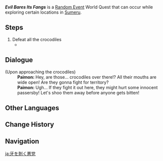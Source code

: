 {{Quest Infobox
|id             = 24
|image          = Random Event Evil Bares Its Fangs.png
|type           = World
|group          = Random Event
|startLocation = [[Ardravi Valley]], [[Sumeru]]
|startLocation2 = [[Avidya Forest]], Sumeru
|startLocation3 = [[Lokapala Jungle]], Sumeru
|startLocation4 = [[Vissudha Field]], Sumeru
|region         = Sumeru
|otherRewards   = AR Dependent Rewards
|characters     = Paimon; Traveler
}}
'''''Evil Bares Its Fangs''''' is a [[Random Event]] World Quest that can occur while exploring certain locations in [[Sumeru]].

==Steps==
# Defeat all the crocodiles
#* {{Item|Spinocrocodile|x=2|type=Wildlife}}
<!--

==Gameplay Notes==
<!-- Any notes that will help complete the quest -->
<!-- Any screenshots or videos that can help complete the quest go into the gallery
<gallery>
</gallery>
 -->
==Dialogue==
{{Dialogue Start}}
;(Upon approaching the crocodiles)
:'''Paimon:''' Hey, are those... crocodiles over there!? All their mouths are wide open! Are they gonna fight for territory?
:'''Paimon:''' Ugh... If they fight it out here, they might hurt some innocent passersby! Let's shoo them away before anyone gets bitten!
{{Dialogue End}}

==Other Languages==
{{Other Languages
|en      = Evil Bares Its Fangs
|zhs     = 张牙舞爪的恶党
|zhs_rm  = Zhāngyáwǔzhǎo de Èdǎng
|zht     = 張牙舞爪的惡黨
|zht_rm  = Zhāngyáwǔzhǎo de Èdǎng
|zh_tl   = 
|ja      = 牙を剝く悪党
|ja_rm   = Kiba wo Muku Akutou
|ja_tl   = Evil Baring its Fangs
|ko      = 날뛰는 악당
|ko_tl   = Violently Acting Villains
|es      = Una congregación peligrosa
|es_tl   = A Dangerous Congregation
|fr      = Les griffes du mal
|fr_tl   = The Claws of Evil
|ru      = Зубастая компания
|ru_tl   = Large-Toothed Company
|th      = แก๊งมหันตภัยแห่งคมเขี้ยว
|th_rm   = 
|th_tl   = 
|vi      = Kẻ Nhe Nanh Múa Vuốt
|vi_tl   = 
|de      = Eine zügellose schurkische Bande
|de_tl   = An Unrestrained Roguish Gang
|id      = Kejahatan Menunjukkan Keganasannya
|id_tl   = Evil Shows its Viciousness
|pt      = Garras Maléficas
|pt_tl   = 
|tr      = Kötüler Dişlerini Gösterir
|tr_tl   = 
|it      = Il male mostra le zanne
|it_tl   = The Evil Shows Its Fangs
}}

==Change History==
{{Change History|3.0}}

==Navigation==
{{Quests by Type Navbox|type=Random Events}}

[[ja:牙を剝く悪党]]